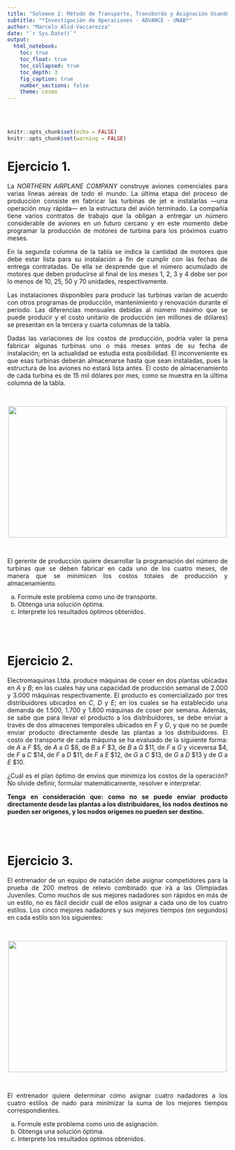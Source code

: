 ```yaml
---
title: "Solemne 2: Método de Transporte, Transbordo y Asignación Usando lpSolve()"
subtitle: "*Investigación de Operaciones - ADVANCE - UNAB*"
author: "Marcelo Alid-Vaccarezza"
date: "`r Sys.Date()`"
output:
  html_notebook:
    toc: true
    toc_float: true
    toc_collapsed: true
    toc_depth: 3
    fig_caption: true
    number_sections: false
    theme: cosmo
---
```


<div style="text-align: justify">
<br>
<br>


```r
knitr::opts_chunk$set(echo = FALSE)
knitr::opts_chunk$set(warning = FALSE)
```


# **Ejercicio 1.** 
La _NORTHERN AIRPLANE COMPANY_ construye aviones comerciales para varias líneas aéreas de todo el mundo. La última etapa del proceso de producción consiste en fabricar las turbinas de jet e instalarlas —una operación muy rápida— en la estructura del avión terminado. La compañía tiene varios contratos de trabajo que la obligan a entregar un número considerable de aviones en un futuro cercano y en este momento debe programar la producción de motores de turbina para los próximos cuatro meses.

En la segunda columna de la tabla se indica la cantidad de motores que debe estar lista para su instalación a fin de cumplir con las fechas de entrega contratadas. De ella se desprende que el número acumulado de motores que deben producirse al final de los meses $1$, $2$, $3$ y $4$ debe ser por lo menos de $10$, $25$, $50$ y $70$ unidades, respectivamente.

Las instalaciones disponibles para producir las turbinas varían de acuerdo con otros programas de producción, mantenimiento y renovación durante el periodo. Las diferencias mensuales debidas al número máximo que se puede producir y el costo unitario de producción (en millones de dólares) se presentan en la tercera y cuarta columnas de la tabla.

Dadas las variaciones de los costos de producción, podría valer la pena fabricar algunas turbinas uno o más meses antes de su fecha de instalación; en la actualidad se estudia esta posibilidad. El inconveniente es que esas turbinas deberán almacenarse hasta que sean instaladas, pues la estructura de los aviones no estará lista antes. El costo de almacenamiento de cada turbina es de $15$ mil dólares por mes, como se muestra en la última columna de la tabla.

<br>
<center>

![](Figura_1_Problema_1_Solemne_2.png ""){height="300px" width="500px"}

</center>
<br>

El gerente de producción quiere desarrollar la programación del número de turbinas que se deben fabricar en cada uno de los cuatro meses, de manera que se minimicen los costos totales de producción y almacenamiento.

(a) Formule este problema como uno de transporte.
(b) Obtenga una solución óptima.
(c) Interprete los resultados óptimos obtenidos.

<br>
<br>

# **Ejercicio 2.** 
Electromaquinas Ltda. produce máquinas de coser en dos plantas ubicadas en $A$ y $B$; en las cuales hay una capacidad de producción semanal de $2.000$ y $3.000$ máquinas respectivamente. El producto es comercializado por tres distribuidores ubicados en $C$, $D$ y $E$; en los cuales se ha establecido una demanda de $1.500$, $1.700$ y $1.800$ máquinas de coser por semana. Además, se sabe que para llevar el producto a los distribuidores, se debe enviar a través de dos almacenes temporales ubicados en $F$ y $G$, y que no se puede enviar producto directamente desde las plantas a los distribuidores. El costo de transporte de cada máquina se ha evaluado de la siguiente forma: de $A$ a $F$ $\$5$, de $A$ a $G$ $\$8$, de $B$ a $F$ $\$3$, de $B$ a $G$ $\$11$, de $F$ a $G$ y viceversa $\$4$, de $F$ a $C$ $\$14$, de $F$ a $D$ $\$11$, de $F$ a $E$ $\$12$, de $G$ a $C$ $\$13$, de $G$ a $D$ $\$13$ y de $G$ a $E$ $\$10$.

¿Cuál es el plan óptimo de envíos que minimiza los costos de la operación? No olvide definir, formular matemáticamente, resolver e interpretar.

**Tenga en consideración que: como no se puede enviar producto directamente desde las plantas a los distribuidores, los nodos destinos no pueden ser origenes, y los nodos orígenes no pueden ser destino.**

<br>
<br>

# **Ejercicio 3.** 
El entrenador de un equipo de natación debe asignar competidores para la prueba de 200 metros de relevo combinado que irá a las Olimpiadas Juveniles. Como muchos de sus mejores nadadores son rápidos en más de un estilo, no es fácil decidir cuál de ellos asignar a cada uno de los cuatro estilos. Los cinco mejores nadadores y sus mejores tiempos (en segundos) en cada estilo son los siguientes:

<br>
<center>

![](Figura_1_Problema_3_Solemne_2.png ""){height="300px" width="500px"}

</center>
<br>

El entrenador quiere determinar cómo asignar cuatro nadadores a los cuatro estilos de nado para minimizar la suma de los mejores tiempos correspondientes.

(a) Formule este problema como uno de asignación.
(b) Obtenga una solución óptima.
(c) Interprete los resultados óptimos obtenidos.